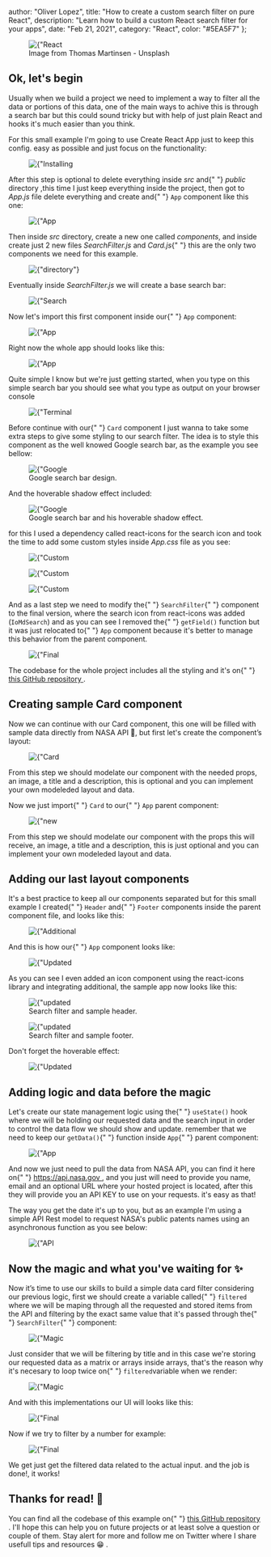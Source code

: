 
  author: "Oliver Lopez",
  title: "How to create a custom search filter on pure React",
  description: "Learn how to build a custom React search filter for your apps",
  date: "Feb 21, 2021",
  category: "React",
  color: "#5EA5F7"
};


<figure className="md:px-5 md:mt-4 md:mb-5">
  <Image
    src={"/static/images/blog_img/search-filter-howto/coffee_cover.jpg"}
    alt={"React Hider"}
    layout="responsive"
    width={2480}
    height={1530}
  />
  <figcaption className="text-center text-gray-400 dark:text-gray-300 text-xs pt-2">
    Image from Thomas Martinsen - Unsplash
  </figcaption>
</figure>

<h2 className="mt-8 mb-4 text-2xl font-bold">Ok, let's begin</h2>

<p className="break-words text-md text-left leading-relaxed text-gray-700 dark:text-white">
  Usually when we build a project we need to implement a way to filter all the
  data or portions of this data, one of the main ways to achive this is through
  a search bar but this could sound tricky but with help of just plain React and
  hooks it's much easier than you think.
</p>

<p className="break-words text-md text-left leading-relaxed text-gray-700 dark:text-white">
  For this small example I'm going to use Create React App just to keep this
  config. easy as possible and just focus on the functionality:
</p>

<figure className="md:px-5 md:mt-4 md:mb-5">
  <Image
    src={"/static/images/blog_img/search-filter-howto/command_1.png"}
    alt={"Installing CRA"}
    layout="responsive"
    width={800}
    height={276}
  />
</figure>

<p className="break-words text-md text-left leading-relaxed text-gray-700 dark:text-white">
  After this step is optional to delete everything inside <i>src</i> and{" "}
  <i>public</i> directory ,this time I just keep everything inside the project,
  then got to <i>App.js</i> file delete everything and create and{" "}
  <code className="bg-gray-200 dark:bg-gray-500 px-1">App</code> component like
  this one:
</p>

<figure className="md:px-5 md:mt-4 md:mb-5">
  <Image
    src={"/static/images/blog_img/search-filter-howto/code_0.png"}
    alt={"App initial"}
    layout="responsive"
    width={700}
    height={550}
  />
</figure>

<p className="break-words text-md text-left leading-relaxed text-gray-700 dark:text-white">
  Then inside <i>src</i> directory, create a new one called <i>components</i>,
  and inside create just 2 new files <i>SearchFilter.js</i> and <i>Card.js</i>{" "}
  this are the only two components we need for this example.
</p>

<figure className="md:px-5 md:mt-4 md:mb-5">
  <Image
    src={"/static/images/blog_img/search-filter-howto/folders.png"}
    alt={"directory"}
    layout="responsive"
    width={25}
    height={20}
  />
</figure>

<p className="break-words text-md text-left leading-relaxed text-gray-700 dark:text-white">
  Eventually inside <i>SearchFilter.js</i> we will create a base search bar:
</p>

<figure className="md:px-5 md:mt-4 md:mb-5">
  <Image
    src={"/static/images/blog_img/search-filter-howto/code_1.png"}
    alt={"Search Filter base"}
    layout="responsive"
    width={800}
    height={660}
  />
</figure>

<p className="break-words text-md text-left leading-relaxed text-gray-700 dark:text-white">
  Now let's import this first component inside our{" "}
  <code className="bg-gray-200 dark:bg-gray-500 px-1">App</code> component:
</p>

<figure className="md:px-5 md:mt-4 md:mb-5">
  <Image
    src={"/static/images/blog_img/search-filter-howto/code_2.png"}
    alt={"App and Filter base"}
    layout="responsive"
    width={800}
    height={660}
  />
</figure>

<p className="break-words text-md text-left leading-relaxed text-gray-700 dark:text-white">
  Right now the whole app should looks like this:
</p>

<figure className="md:px-5 md:mt-4 md:mb-5">
  <Image
    src={"/static/images/blog_img/search-filter-howto/base_input.png"}
    alt={"App and Filter base"}
    layout="responsive"
    width={570}
    height={260}
  />
</figure>

<p className="break-words text-md text-left leading-relaxed text-gray-700 dark:text-white">
  Quite simple I know but we're just getting started, when you type on this
  simple search bar you should see what you type as output on your browser
  console
</p>

<figure className="md:px-5 md:mt-4 md:mb-5">
  <Image
    src={
      "/static/images/blog_img/search-filter-howto/search_bar_base_terminal.png"
    }
    alt={"Terminal output"}
    layout="responsive"
    width={300}
    height={210}
  />
</figure>

<p className="break-words text-md text-left leading-relaxed text-gray-700 dark:text-white">
  Before continue with our{" "}
  <code className="bg-gray-200 dark:bg-gray-500 px-1">Card</code> component I
  just wanna to take some extra steps to give some styling to our search filter.
  The idea is to style this component as the well knowed Google search bar, as
  the example you see bellow:
</p>

<figure className="md:px-5 md:mt-4 md:mb-5">
  <Image
    src={"/static/images/blog_img/search-filter-howto/google_ex_1.png"}
    alt={"Google search bar"}
    layout="responsive"
    width={450}
    height={150}
  />
  <figcaption className="text-center text-gray-400 dark:text-gray-300 text-xs pt-2">
    Google search bar design.
  </figcaption>
</figure>

<p className="break-words text-md text-left leading-relaxed text-gray-700 dark:text-white">
  And the hoverable shadow effect included:
</p>

<figure className="md:px-5 md:mt-4 md:mb-5">
  <Image
    src={"/static/images/blog_img/search-filter-howto/google_ex_2.png"}
    alt={"Google search bar on hover"}
    layout="responsive"
    width={680}
    height={150}
  />
  <figcaption className="text-center text-gray-400 dark:text-gray-300 text-xs pt-2">
    Google search bar and his hoverable shadow effect.
  </figcaption>
</figure>

<p className="break-words text-md text-left leading-relaxed text-gray-700 dark:text-white">
  for this I used a dependency called react-icons for the search icon and took
  the time to add some custom styles inside <i>App.css</i> file as you see:
</p>

<figure className="md:px-5 md:mt-4 md:mb-5">
  <Image
    src={"/static/images/blog_img/search-filter-howto/styling_1.png"}
    alt={"Custom styles"}
    layout="responsive"
    width={350}
    height={230}
  />
</figure>

<figure className="md:px-5 md:mt-4 md:mb-5">
  <Image
    src={"/static/images/blog_img/search-filter-howto/styling_2.png"}
    alt={"Custom styles"}
    layout="responsive"
    width={300}
    height={230}
  />
</figure>

<figure className="md:px-5 md:mt-4 md:mb-5">
  <Image
    src={"/static/images/blog_img/search-filter-howto/styling_3.png"}
    alt={"Custom styles"}
    layout="responsive"
    width={260}
    height={270}
  />
</figure>

<p className="break-words text-md text-left leading-relaxed text-gray-700 dark:text-white">
  And as a last step we need to modify the{" "}
  <code className="bg-gray-200 dark:bg-gray-500 px-1">SearchFilter</code>{" "}
  component to the final version, where the search icon from react-icons was
  added (<code className="bg-gray-200 dark:bg-gray-500 px-1">IoMdSearch</code>)
  and as you can see I removed the{" "}
  <code className="bg-gray-200 dark:bg-gray-500 px-1">getField()</code> function
  but it was just relocated to{" "}
  <code className="bg-gray-200 dark:bg-gray-500 px-1">App</code> component
  because it's better to manage this behavior from the parent component.
</p>

<figure className="md:px-5 md:mt-4 md:mb-5">
  <Image
    src={"/static/images/blog_img/search-filter-howto/code_7.png"}
    alt={"Final SearchFilter"}
    layout="responsive"
    width={260}
    height={270}
  />
</figure>

<p className="break-words text-md text-left leading-relaxed text-gray-700 dark:text-white">
  The codebase for the whole project includes all the styling and it's on{" "}
  <a
    className="text-blue-600 dark:text-blue-400"
    href="https://github.com/oliverloops/React_SearchFilter"
  >
    this GitHub repository
  </a>
  .
</p>

<h2 className="mt-8 mb-4 text-2xl font-bold">Creating sample Card component</h2>

<p className="break-words text-md text-left leading-relaxed text-gray-700 dark:text-white">
  Now we can continue with our Card component, this one will be filled with
  sample data directly from NASA API 🚀, but first let's create the component’s
  layout:
</p>

<figure className="md:px-5 md:mt-4 md:mb-5">
  <Image
    src={"/static/images/blog_img/search-filter-howto/code_3.png"}
    alt={"Card component"}
    layout="responsive"
    width={360}
    height={270}
  />
</figure>

<p className="break-words text-md text-left leading-relaxed text-gray-700 dark:text-white">
  From this step we should modelate our component with the needed props, an
  image, a title and a description, this is optional and you can implement your
  own modeleded layout and data.
</p>

<p className="break-words text-md text-left leading-relaxed text-gray-700 dark:text-white">
  Now we just import{" "}
  <code className="bg-gray-200 dark:bg-gray-500 px-1">Card</code> to our{" "}
  <code className="bg-gray-200 dark:bg-gray-500 px-1">App</code> parent
  component:
</p>

<figure className="md:px-5 md:mt-4 md:mb-5">
  <Image
    src={"/static/images/blog_img/search-filter-howto/code_4.png"}
    alt={"new imports"}
    layout="responsive"
    width={330}
    height={130}
  />
</figure>

<p className="break-words text-md text-left leading-relaxed text-gray-700 dark:text-white">
  From this step we should modelate our component with the props this will
  receive, an image, a title and a description, this is just optional and you
  can implement your own modeleded layout and data.
</p>

<h2 className="mt-8 mb-4 text-2xl font-bold">Adding our last layout components</h2>

<p className="break-words text-md text-left leading-relaxed text-gray-700 dark:text-white">
  It's a best practice to keep all our components separated but for this small
  example I created{" "}
  <code className="bg-gray-200 dark:bg-gray-500 px-1">Header</code> and{" "}
  <code className="bg-gray-200 dark:bg-gray-500 px-1">Footer</code> components
  inside the parent component file, and looks like this:
</p>

<figure className="md:px-5 md:mt-4 md:mb-5">
  <Image
    src={"/static/images/blog_img/search-filter-howto/code_5.png"}
    alt={"Additional layout"}
    layout="responsive"
    width={320}
    height={200}
  />
</figure>

<p className="break-words text-md text-left leading-relaxed text-gray-700 dark:text-white">
  And this is how our{" "}
  <code className="bg-gray-200 dark:bg-gray-500 px-1">App</code> component looks
  like:
</p>

<figure className="md:px-5 md:mt-4 md:mb-5">
  <Image
    src={"/static/images/blog_img/search-filter-howto/code_6.png"}
    alt={"Updated App component"}
    layout="responsive"
    width={320}
    height={200}
  />
</figure>

<p className="break-words text-md text-left leading-relaxed text-gray-700 dark:text-white">
  As you can see I even added an icon component using the react-icons library
  and integrating additional, the sample app now looks like this:
</p>

<figure className="md:px-5 md:mt-4 md:mb-5">
  <Image
    src={"/static/images/blog_img/search-filter-howto/sample_layout_2.png"}
    alt={"updated UI"}
    layout="responsive"
    width={320}
    height={70}
  />
  <figcaption className="text-center text-gray-400 dark:text-gray-300 text-xs pt-2">
    Search filter and sample header.
  </figcaption>
</figure>

<figure className="md:px-5 md:mt-4 md:mb-5">
  <Image
    src={"/static/images/blog_img/search-filter-howto/sample_layout.png"}
    alt={"updated UI"}
    layout="responsive"
    width={300}
    height={120}
  />
  <figcaption className="text-center text-gray-400 dark:text-gray-300 text-xs pt-2">
    Search filter and sample footer.
  </figcaption>
</figure>

<p className="break-words text-md text-left leading-relaxed text-gray-700 dark:text-white">
  Don't forget the hoverable effect:
</p>

<figure className="md:px-5 md:mt-4 md:mb-5">
  <Image
    src={"/static/images/blog_img/search-filter-howto/sample_layout_3.png"}
    alt={"Updated UI"}
    layout="responsive"
    width={350}
    height={70}
  />
</figure>

<h2 className="mt-8 mb-4 text-2xl font-bold">
  Adding logic and data before the magic
</h2>

<p className="break-words text-md text-left leading-relaxed text-gray-700 dark:text-white">
  Let's create our state management logic using the{" "}
  <code className="bg-gray-200 dark:bg-gray-500 px-1">useState()</code> hook
  where we will be holding our requested data and the search input in order to
  control the data flow we should show and update. remember that we need to keep
  our <code className="bg-gray-200 dark:bg-gray-500 px-1">getData()</code>{" "}
  function inside <code className="bg-gray-200 dark:bg-gray-500 px-1">App</code>{" "}
  parent component:
</p>

<figure className="md:px-5 md:mt-4 md:mb-5">
  <Image
    src={"/static/images/blog_img/search-filter-howto/code_8.png"}
    alt={"App logic"}
    layout="responsive"
    width={280}
    height={140}
  />
</figure>

<p className="break-words text-md text-left leading-relaxed text-gray-700 dark:text-white">
  And now we just need to pull the data from NASA API, you can find it here on{" "}
  <a className="text-blue-600 dark:text-blue-400" href="https://api.nasa.gov">
    https://api.nasa.gov
  </a>
  , and you just will need to provide you name, email and an optional URL where your
  hosted project is located, after this they will provide you an API KEY to use on
  your requests. it's easy as that!
</p>

<p className="break-words text-md text-left leading-relaxed text-gray-700 dark:text-white">
  The way you get the date it's up to you, but as an example I'm using a simple
  API Rest model to request NASA's public patents names using an asynchronous
  function as you see below:
</p>

<figure className="md:px-5 md:mt-4 md:mb-5">
  <Image
    src={"/static/images/blog_img/search-filter-howto/code_9.png"}
    alt={"API Request"}
    layout="responsive"
    width={280}
    height={140}
  />
</figure>

<h2 className="mt-8 mb-4 text-2xl font-bold">
  Now the magic and what you've waiting for ✨
</h2>

<p className="break-words text-md text-left leading-relaxed text-gray-700 dark:text-white">
  Now it’s time to use our skills to build a simple data card filter considering
  our previous logic, first we should create a variable called{" "}
  <code className="bg-gray-200 dark:bg-gray-500 px-1">filtered</code> where we
  will be maping through all the requested and stored items from the API and
  filtering by the exact same value that it's passed through the{" "}
  <code className="bg-gray-200 dark:bg-gray-500 px-1">SearchFilter</code>{" "}
  component:
</p>

<figure className="md:px-5 md:mt-4 md:mb-5">
  <Image
    src={"/static/images/blog_img/search-filter-howto/magic_code_1.png"}
    alt={"Magic Code"}
    layout="responsive"
    width={260}
    height={120}
  />
</figure>

<p className="break-words text-md text-left leading-relaxed text-gray-700 dark:text-white">
  Just consider that we will be filtering by title and in this case we're
  storing our requested data as a matrix or arrays inside arrays, that's the
  reason why it's necesary to loop twice on{" "}
  <code className="bg-gray-200 dark:bg-gray-500 px-1">filtered</code>variable
  when we render:
</p>

<figure className="md:px-5 md:mt-4 md:mb-5">
  <Image
    src={"/static/images/blog_img/search-filter-howto/magic_code_2.png"}
    alt={"Magic Code"}
    layout="responsive"
    width={300}
    height={200}
  />
</figure>

<p className="break-words text-md text-left leading-relaxed text-gray-700 dark:text-white">
  And with this implementations our UI will looks like this:
</p>

<figure className="md:px-5 md:mt-4 md:mb-5">
  <Image
    src={"/static/images/blog_img/search-filter-howto/final_1.png"}
    alt={"Final UI"}
    layout="responsive"
    width={450}
    height={300}
  />
</figure>

<p className="break-words text-md text-left leading-relaxed text-gray-700 dark:text-white">
  Now if we try to filter by a number for example:
</p>

<figure className="md:px-5 md:mt-4 md:mb-5">
  <Image
    src={"/static/images/blog_img/search-filter-howto/final_2.png"}
    alt={"Final UI"}
    layout="responsive"
    width={450}
    height={300}
  />
</figure>

<p className="break-words text-md text-left leading-relaxed text-gray-700 dark:text-white">
  We get just get the filtered data related to the actual input. and the job is
  done!, it works!
</p>

<h2 className="mt-8 mb-4 text-2xl font-bold">Thanks for read! 🙌</h2>

<p className="break-words text-md text-left leading-relaxed text-gray-700 dark:text-white">
  You can find all the codebase of this example on{" "}
  <a
    className="text-blue-600 dark:text-blue-400 underline-offset-1"
    href="https://github.com/oliverloops/React_SearchFilter"
  >
    this GitHub repository
  </a>
  . I'll hope this can help you on future projects or at least solve a question or
  couple of them. Stay alert for more and follow me on Twitter where I share usefull
  tips and resources 😁 .
</p>
